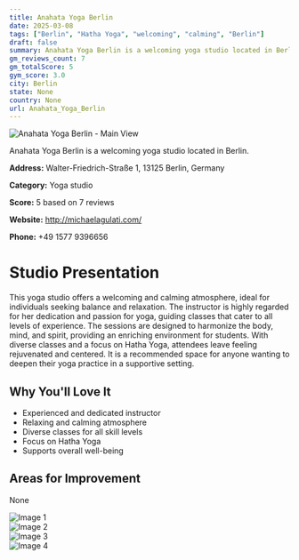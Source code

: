 ```yaml
---
title: Anahata Yoga Berlin
date: 2025-03-08
tags: ["Berlin", "Hatha Yoga", "welcoming", "calming", "Berlin"]  
draft: false
summary: Anahata Yoga Berlin is a welcoming yoga studio located in Berlin.
gm_reviews_count: 7
gm_totalScore: 5
gym_score: 3.0
city: Berlin
state: None
country: None
url: Anahata_Yoga_Berlin
---
```


<div className="aspect-[16/9] relative my-8">
  <img 
    src="https://lh5.googleusercontent.com/p/AF1QipPMp87wlk0j9_Em3iLmUsyohFGBXfIJ0ieKo5f_=w1920-h1080-k-no"
    alt="Anahata Yoga Berlin - Main View"
    className="object-cover absolute inset-0 w-full h-full rounded-lg"
  />
</div>

Anahata Yoga Berlin is a welcoming yoga studio located in Berlin.

**Address:** Walter-Friedrich-Straße 1, 13125 Berlin, Germany

**Category:** Yoga studio

**Score:** 5 based on 7 reviews

**Website:** http://michaelagulati.com/

**Phone:** +49 1577 9396656

# Studio Presentation

This yoga studio offers a welcoming and calming atmosphere, ideal for individuals seeking balance and relaxation. The instructor is highly regarded for her dedication and passion for yoga, guiding classes that cater to all levels of experience. The sessions are designed to harmonize the body, mind, and spirit, providing an enriching environment for students. With diverse classes and a focus on Hatha Yoga, attendees leave feeling rejuvenated and centered. It is a recommended space for anyone wanting to deepen their yoga practice in a supportive setting.



## Why You'll Love It

- Experienced and dedicated instructor
- Relaxing and calming atmosphere
- Diverse classes for all skill levels
- Focus on Hatha Yoga
- Supports overall well-being

## Areas for Improvement

None

<div className="grid grid-cols-1 xl:grid-cols-2 gap-4 my-8">
<div className="aspect-[4/3] relative"><img src="https://lh5.googleusercontent.com/p/AF1QipM8yTDgxT8gsOKT-jFBOl9qU3vqhpWONu1qNIxG=w1920-h1080-k-no" alt="Image 1" className="object-cover absolute inset-0 w-full h-full rounded-lg" /></div>
<div className="aspect-[4/3] relative"><img src="https://lh5.googleusercontent.com/p/AF1QipMwU6LThHUiGH58bYox1ERqep9dOFZXS3lb_CP-=w1920-h1080-k-no" alt="Image 2" className="object-cover absolute inset-0 w-full h-full rounded-lg" /></div>
<div className="aspect-[4/3] relative"><img src="https://lh5.googleusercontent.com/p/AF1QipMOxt7Ocjskt1KYemB_dgc9lYQE3V0gh0vjLx61=w1920-h1080-k-no" alt="Image 3" className="object-cover absolute inset-0 w-full h-full rounded-lg" /></div>
<div className="aspect-[4/3] relative"><img src="https://lh5.googleusercontent.com/p/AF1QipMMKd00ptp7wshv2hIYaKL8ycEdyolZxxFNSDls=w1920-h1080-k-no" alt="Image 4" className="object-cover absolute inset-0 w-full h-full rounded-lg" /></div>
</div>